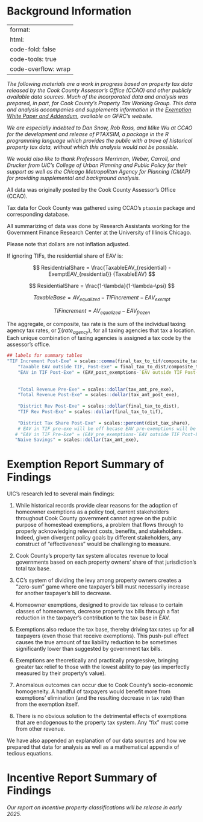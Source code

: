 # Background Information {#sec-background-info .unnumbered}

---
format:
  html:
    code-fold: false
    code-tools: true
    code-overflow: wrap
---

*The following materials are a work in progress based on property tax data released by the Cook County Assessor's Office (CCAO) and other publicly available data sources. Much of the incorporated data and analysis was prepared, in part, for Cook County's Property Tax Working Group. This data and analysis accompanies and supplements information in the [Exemption White Paper and Addendum](https://gfrc.uic.edu/our-work/featured-projects/property-taxes-in-cook-county-introduction-to-reform/), available on GFRC's website.*

*We are especially indebted to Dan Snow, Rob Ross, and Mike Wu at CCAO for the development and release of PTAXSIM, a package in the R programming language which provides the public with a trove of historical property tax data, without which this analysis would not be possible.*

*We would also like to thank Professors Merriman, Weber, Carroll, and Drucker from UIC's College of Urban Planning and Public Policy for their support as well as the Chicago Metropolitan Agency for Planning (CMAP) for providing supplemental and background analysis.*

All data was originally posted by the Cook County Assessor's Office (CCAO).

Tax data for Cook County was gathered using CCAO's `ptaxsim` package and corresponding database.

All summarizing of data was done by Research Assistants working for the Government Finance Research Center at the University of Illinois Chicago.

Please note that dollars are not inflation adjusted.

If ignoring TIFs, the residential share of EAV is:

$$
ResidentrialShare = \frac{TaxableEAV_{residential} - ExemptEAV_{residential}} {TaxableEAV}
$$

$$
ResidentialShare = \frac{1-\lambda}{1-\lambda-\psi}
$$

$$
TaxableBase = AV_{equalized} - TIFincrement - EAV_{exempt} 
$$

$$
TIFincrement = AV_{equalized} - EAV_{frozen}
$$

The aggregate, or composite, tax rate is the sum of the individual taxing agency tax rates, or $\sum(rate_{agency})$, for all taxing agencies that tax a location. Each unique combination of taxing agencies is assigned a tax code by the assessor's office.

```r

## labels for summary tables
"TIF Increment Post-Exe" = scales::comma(final_tax_to_tif/composite_tax_rate),
    "Taxable EAV outside TIF, Post-Exe" = final_tax_to_dist/composite_tax_rate,
    "EAV in TIF Post-Exe" = (EAV_post_exemptions-`EAV outside TIF Post-Exe`),
     
    
    "Total Revenue Pre-Exe" = scales::dollar(tax_amt_pre_exe),
    "Total Revenue Post-Exe" = scales::dollar(tax_amt_post_exe),
    
    "District Rev Post-Exe" = scales::dollar(final_tax_to_dist),
    "TIF Rev Post-Exe" = scales::dollar(final_tax_to_tif),
    
    "District Tax Share Post-Exe" = scales::percent(dist_tax_share),
    # EAV in TIF pre-exe will be off becase EAV pre-exemptions will be off. 
   # "EAV in TIF Pre-Exe" = (EAV_pre_exemptions-`EAV outside TIF Post-Exe`),
   "Naive Savings" = scales::dollar(tax_amt_exe),
```

# Exemption Report Summary of Findings

UIC's research led to several main findings:

1.  While historical records provide clear reasons for the adoption of homeowner exemptions as a policy tool, current stakeholders throughout Cook County government cannot agree on the public purpose of homestead exemptions, a problem that flows through to properly acknowledging relevant costs, benefits, and stakeholders. Indeed, given divergent policy goals by different stakeholders, any construct of "effectiveness" would be challenging to measure.

2.  Cook County's property tax system allocates revenue to local governments based on each property owners' share of that jurisdiction's total tax base.

3.  CC's system of dividing the levy among property owners creates a "zero-sum" game where one taxpayer's bill must necessarily increase for another taxpayer's bill to decrease.

4.  Homeowner exemptions, designed to provide tax release to certain classes of homeowners, decrease property tax bills through a flat reduction in the taxpayer's contribution to the tax base in EAV.

5.  Exemptions also reduce the tax base, thereby driving tax rates up for all taxpayers (even those that receive exemptions). This push-pull effect causes the true amount of tax liability reduction to be sometimes significantly lower than suggested by government tax bills.

6.  Exemptions are theoretically and practically progressive, bringing greater tax relief to those with the lowest ability to pay (as imperfectly measured by their property's value).

7.  Anomalous outcomes can occur due to Cook County's socio-economic homogeneity. A handful of taxpayers would benefit more from exemptions' elimination (and the resulting decrease in tax rate) than from the exemption itself.

8.  There is no obvious solution to the detrimental effects of exemptions that are endogenous to the property tax system. Any "fix" must come from other revenue.

We have also appended an explanation of our data sources and how we prepared that data for analysis as well as a mathematical appendix of tedious equations.

# Incentive Report Summary of Findings

*Our report on incentive property classifications will be release in early 2025.*
